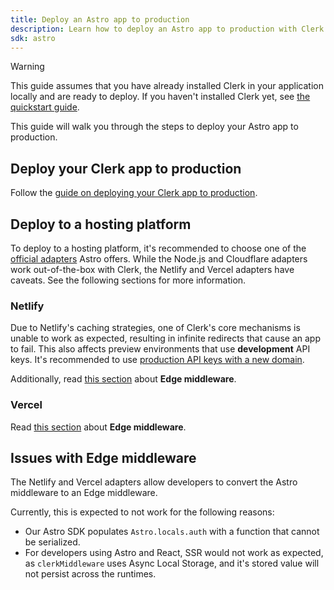 ```yaml
---
title: Deploy an Astro app to production
description: Learn how to deploy an Astro app to production with Clerk.
sdk: astro
---
```


> [!WARNING]
> This guide assumes that you have already installed Clerk in your application locally and are ready to deploy. If you haven't installed Clerk yet, see [the quickstart guide](/docs/getting-started/quickstart).

This guide will walk you through the steps to deploy your Astro app to production.

## Deploy your Clerk app to production

Follow the [guide on deploying your Clerk app to production](/docs/guides/development/deployment/production).

## Deploy to a hosting platform

To deploy to a hosting platform, it's recommended to choose one of the [official adapters](https://docs.astro.build/en/guides/server-side-rendering/#official-adapters) Astro offers. While the Node.js and Cloudflare adapters work out-of-the-box with Clerk, the Netlify and Vercel adapters have caveats. See the following sections for more information.

### Netlify

Due to Netlify's caching strategies, one of Clerk's core mechanisms is unable to work as expected, resulting in infinite redirects that cause an app to fail. This also affects preview environments that use **development** API keys. It's recommended to use [production API keys with a new domain](/docs/guides/development/managing-environments#acquire-an-additional-root-domain).

Additionally, read [this section](#issues-with-edge-middleware) about **Edge middleware**.

### Vercel

Read [this section](#issues-with-edge-middleware) about **Edge middleware**.

## Issues with Edge middleware

The Netlify and Vercel adapters allow developers to convert the Astro middleware to an Edge middleware.

Currently, this is expected to not work for the following reasons:

- Our Astro SDK populates `Astro.locals.auth` with a function that cannot be serialized.
- For developers using Astro and React, SSR would not work as expected, as `clerkMiddleware` uses Async Local Storage, and it's stored value will not persist across the runtimes.
